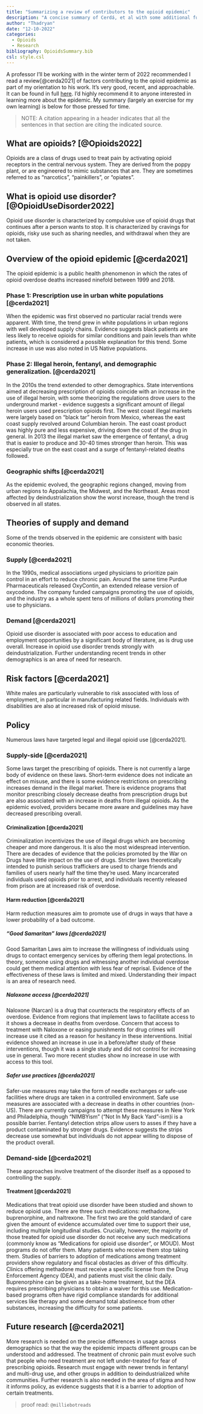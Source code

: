 ```yaml
---
title: "Summarizing a review of contributors to the opioid epidemic"
description: "A concise summary of Cerdá, et al with some additional fundamentals."
author: "Thadryan"
date: "12-10-2022"
categories:
  - Opioids
  - Research
bibliography: OpioidsSummary.bib
csl: style.csl
---
```


A professor I'll be working with in the winter term of 2022 recommended I read a review[@cerda2021] of factors contributing to the opioid epidemic as part of my orientation to his work. It's very good, recent, and approachable. It can be found in full [here](https://www.annualreviews.org/doi/10.1146/annurev-publhealth-090419-102727). I'd highly recommend it to anyone interested in learning more about the epidemic. My summary (largely an exercise for my own learning) is below for those pressed for time.

> NOTE: A citation appearing in a header indicates that all the sentences in that section are citing the indicated source.

## What are opioids? [@Opioids2022]

Opioids are a class of drugs used to treat pain by activating opioid receptors in the central nervous system. They are derived from the poppy plant, or are engineered to mimic substances that are. They are sometimes referred to as "narcotics", "painkillers", or "opiates".

## What is opioid use disorder? [@OpioidUseDisorder2022]

Opioid use disorder is characterized by compulsive use of opioid drugs that continues after a person wants to stop. It is characterized by cravings for opioids, risky use such as sharing needles, and withdrawal when they are not taken.

## Overview of the opioid epidemic [@cerda2021]

The opioid epidemic is a public health phenomenon in which the rates of opioid overdose deaths increased ninefold between 1999 and 2018.

### Phase 1: Prescription use in urban white populations [@cerda2021]

When the epidemic was first observed no particular racial trends were apparent. With time, the trend grew in white populations in urban regions with well developed supply chains. Evidence suggests black patients are less likely to receive opioids for similar conditions and pain levels than white patients, which is considered a possible explanation for this trend. Some increase in use was also noted in US Native populations. 

### Phase 2: Illegal heroin, fentanyl, and demographic generalization. [@cerda2021]

In the 2010s the trend extended to other demographics. State interventions aimed at decreasing prescription of opioids coincide with an increase in the use of illegal heroin, with some theorizing the regulations drove users to the underground market - evidence suggests a significant amount of illegal heroin users used prescription opioids first. The west coast illegal markets were largely based on "black tar" heroin from Mexico, whereas the east coast supply revolved around Columbian heroin. The east coast product was highly pure and less expensive, driving down the cost of the drug in general. In 2013 the illegal market saw the emergence of fentanyl, a drug that is easier to produce and 30-40 times stronger than heroin. This was especially true on the east coast and a surge of fentanyl-related deaths followed.

### Geographic shifts [@cerda2021]

As the epidemic evolved, the geographic regions changed, moving from urban regions to Appalachia, the Midwest, and the Northeast. Areas most affected by deindustrialization show the worst increase, though the trend is observed in all states.

## Theories of supply and demand

Some of the trends observed in the epidemic are consistent with basic economic theories.

### Supply [@cerda2021]

In the 1990s, medical associations urged physicians to prioritize pain control in an effort to reduce chronic pain. Around the same time Purdue Pharmaceuticals released OxyContin, an extended release version of oxycodone. The company funded campaigns promoting the use of opioids, and the industry as a whole spent tens of millions of dollars promoting their use to physicians.

### Demand [@cerda2021]

Opioid use disorder is associated with poor access to education and employment opportunities by a significant body of literature, as is drug use overall. Increase in opioid use disorder trends strongly with deindustrialization. Further understanding recent trends in other demographics is an area of need for research. 

## Risk factors [@cerda2021]

White males are particularly vulnerable to risk associated with loss of employment, in particular in manufacturing related fields. Individuals with disabilities are also at increased risk of opioid misuse. 

## Policy

Numerous laws have targeted legal and illegal opioid use [@cerda2021].

### Supply-side [@cerda2021]

Some laws target the prescribing of opioids. There is not currently a large body of evidence on these laws. Short-term evidence does not indicate an effect on misuse, and there is some evidence restrictions on prescribing increases demand in the illegal market. There is evidence programs that monitor prescribing closely decrease deaths from prescription drugs but are also associated with an increase in deaths from illegal opioids. As the epidemic evolved, providers became more aware and guidelines may have decreased prescribing overall.

#### Criminalization [@cerda2021]

Criminalization incentivizes the use of illegal drugs which are becoming cheaper and more dangerous. It is also the most widespread intervention. There are decades of evidence that the policies promoted by the War on Drugs have little impact on the use of drugs. Stricter laws theoretically intended to punish serious traffickers are used to charge friends and families of users nearly half the time they're used. Many incarcerated individuals used opioids prior to arrest, and individuals recently released from prison are at increased risk of overdose. 

#### Harm reduction [@cerda2021]

Harm reduction measures aim to promote use of drugs in ways that have a lower probability of a bad outcome. 

##### "Good Samaritan" laws [@cerda2021]

Good Samaritan Laws aim to increase the willingness of individuals using drugs to contact emergency services by offering them legal protections. In theory, someone using drugs and witnessing another individual overdose could get them medical attention with less fear of reprisal. Evidence of the effectiveness of these laws is limited and mixed. Understanding their impact is an area of research need.

##### Naloxone access [@cerda2021]

Naloxone (Narcan) is a drug that counteracts the respiratory effects of an overdose. Evidence from regions that implement laws to facilitate access to it shows a decrease in deaths from overdose. Concern that access to treatment with Naloxone or easing punishments for drug crimes will increase use it cited as a reason for hesitancy in these interventions. Initial evidence showed an increase in use in a before/after study of these interventions, though it was a single study and did not control for increasing use in general. Two more recent studies show no increase in use with access to this tool.

##### Safer use practices [@cerda2021]

Safer-use measures may take the form of needle exchanges or safe-use facilities where drugs are taken in a controlled environment. Safe use measures are associated with a decrease in deaths in other countries (non-US). There are currently campaigns to attempt these measures in New York and Philadelphia, though "NIMBYism" ("Not In My Back Yard"-ism)i is a possible barrier. Fentanyl detection strips allow users to asses if they have a product contaminated by stronger drugs. Evidence suggests the strips decrease use somewhat but individuals do not appear willing to dispose of the product overall.

### Demand-side [@cerda2021]

These approaches involve treatment of the disorder itself as a opposed to controlling the supply.

#### Treatment [@cerda2021] 

Medications that treat opioid use disorder have been studied and shown to reduce opioid use. There are three such medications: methadone, buprenorphine, and naltrexone. The first two are the gold standard of care given the amount of evidence accumulated over time to support their use, including multiple longitudinal studies. Crucially, however, the majority of those treated for opioid use disorder do not receive any such medications (commonly know as "Medications for opioid use disorder", or MOUD). Most programs do not offer them. Many patients who receive them stop taking them. Studies of barriers to adoption of medications among treatment providers show regulatory and fiscal obstacles as driver of this difficulty. Clinics offering methadone must receive a specific license from the Drug Enforcement Agency (DEA), and patients must visit the clinic daily. Buprenorphine can be given as a take-home treatment, but the DEA requires prescribing physicians to obtain a waiver for this use. Medication-based programs often have rigid compliance standards for additional services like therapy and some demand total abstinence from other substances, increasing the difficulty for some patients.

## Future research [@cerda2021]

More research is needed on the precise differences in usage across demographics so that the way the epidemic impacts different groups can be understood and addressed. The treatment of chronic pain must evolve such that people who need treatment are not left under-treated for fear of prescribing opioids. Research must engage with newer trends in fentanyl and multi-drug use, and other groups in addition to deindustrialized white communities. Further research is also needed in the area of stigma and how it informs policy, as evidence suggests that it is a barrier to adoption of certain treatments.

> proof read: `@milliebotreads`
